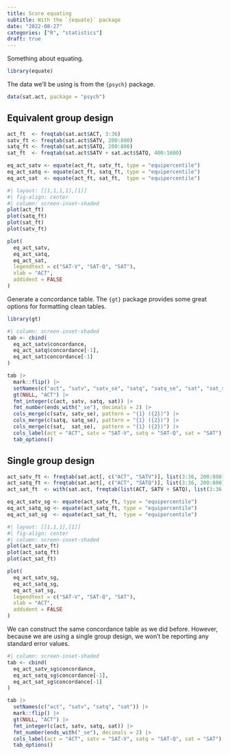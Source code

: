 ```yaml
---
title: Score equating
subtitle: With the `{equate}` package
date: "2022-08-27"
categories: ["R", "statistics"]
draft: true
---
```


Something about equating.

```r
library(equate)
```

The data we'll be using is from the `{psych}` package.

```r
data(sat.act, package = "psych")
```

<!-- TODO add information on published concordance tables. -->
<!-- https://www.act.org/content/dam/act/unsecured/documents/ACT-SAT-Concordance-Tables.pdf -->
<!-- Our results won't be exact but maybe close enough. -->

## Equivalent group design

```r
act_ft  <- freqtab(sat.act$ACT, 3:36)
satv_ft <- freqtab(sat.act$SATV, 200:800)
satq_ft <- freqtab(sat.act$SATQ, 200:800)
sat_ft  <- freqtab(sat.act$SATV + sat.act$SATQ, 400:1600)

eq_act_satv <- equate(act_ft, satv_ft, type = "equipercentile")
eq_act_satq <- equate(act_ft, satq_ft, type = "equipercentile")
eq_act_sat  <- equate(act_ft, sat_ft,  type = "equipercentile")
```

```r
#| layout: [[1,1,1,1],[1]]
#| fig-align: center
#| column: screen-inset-shaded
plot(act_ft) 
plot(satq_ft)
plot(sat_ft)
plot(satv_ft)

plot(
  eq_act_satv,
  eq_act_satq,
  eq_act_sat,
  legendtext = c("SAT-V", "SAT-Q", "SAT"),
  xlab = "ACT",
  addident = FALSE
)
```

Generate a concordance table.
The `{gt}` package provides some great options for formatting clean tables.

```r
library(gt)
```


```r
#| column: screen-inset-shaded
tab <- cbind(
  eq_act_satv$concordance,
  eq_act_satq$concordance[-1],
  eq_act_sat$concordance[-1]
)

tab |> 
  mark::flip() |> 
  setNames(c("act", "satv", "satv_se", "satq", "satq_se", "sat", "sat_se")) |> 
  gt(NULL, "ACT") |>
  fmt_integer(c(act, satv, satq, sat)) |> 
  fmt_number(ends_with("_se"), decimals = 2) |> 
  cols_merge(c(satv, satv_se), pattern = "{1} ({2})") |> 
  cols_merge(c(satq, satq_se), pattern = "{1} ({2})") |> 
  cols_merge(c(sat,  sat_se),  pattern = "{1} ({2})") |> 
  cols_label(act = "ACT", satv = "SAT-V", satq = "SAT-Q", sat = "SAT") |> 
  tab_options()
```

## Single group design

```r
act_satv_ft <- freqtab(sat.act[, c("ACT", "SATV")], list(3:36, 200:800))
act_satq_ft <- freqtab(sat.act[, c("ACT", "SATQ")], list(3:36, 200:800))
act_sat_ft  <- with(sat.act, freqtab(list(ACT, SATV + SATQ), list(3:36, 400:1600)))

eq_act_satv_sg <- equate(act_satv_ft, type = "equipercentile")
eq_act_satq_sg <- equate(act_satq_ft, type = "equipercentile")
eq_act_sat_sg  <- equate(act_sat_ft,  type = "equipercentile")
```


```r
#| layout: [[1,1,1],[1]]
#| fig-align: center
#| column: screen-inset-shaded
plot(act_satv_ft)
plot(act_satq_ft)
plot(act_sat_ft)

plot(
  eq_act_satv_sg, 
  eq_act_satq_sg, 
  eq_act_sat_sg,
  legendtext = c("SAT-V", "SAT-Q", "SAT"),
  xlab = "ACT",
  addident = FALSE
)
```

We can construct the same concordance table as we did before.
However, because we are using a single group design, we won't be reporting any standard error values.

```r
#| column: screen-inset-shaded
tab <- cbind(
  eq_act_satv_sg$concordance,
  eq_act_satq_sg$concordance[-1],
  eq_act_sat_sg$concordance[-1]
)

tab |> 
  setNames(c("act", "satv", "satq", "sat")) |>
  mark::flip() |> 
  gt(NULL, "ACT") |>
  fmt_integer(c(act, satv, satq, sat)) |> 
  fmt_number(ends_with("_se"), decimals = 2) |> 
  cols_label(act = "ACT", satv = "SAT-V", satq = "SAT-Q", sat = "SAT") |> 
  tab_options()
```

